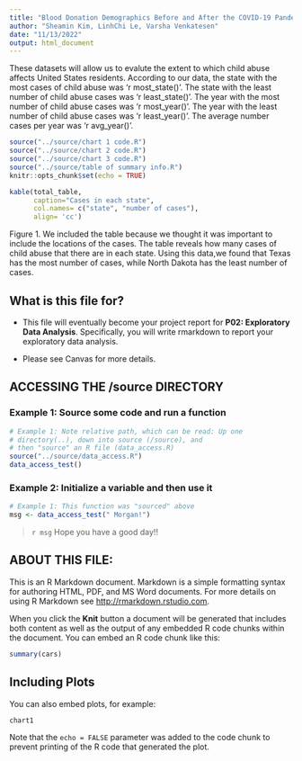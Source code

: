 ```yaml
---
title: "Blood Donation Demographics Before and After the COVID-19 Pandemic"
author: "Sheamin Kim, LinhChi Le, Varsha Venkatesen"
date: "11/13/2022"
output: html_document
---
```

These datasets will allow us to evalute the extent to which child abuse affects United States residents. According to our data, the state with the most cases of child abuse was 'r most_state()'. The state with the least number of child abuse cases was 'r least_state()'. The year with the most number of child abuse cases was 'r most_year()'. The year with the least number of child abuse cases was 'r least_year()'. The average number cases per year was 'r avg_year()'. 

```r
source("../source/chart 1 code.R")
source("../source/chart 2 code.R")
source("../source/chart 3 code.R")
source("../source/table of summary info.R")
knitr::opts_chunk$set(echo = TRUE)
```

```r
kable(total_table,
      caption="Cases in each state",
      col.names= c("state", "number of cases"),
      align= 'cc')

```

Figure 1. We included the table because we thought it was important to include
the locations of the cases. The table reveals how many cases of child abuse
that there are in each state. Using this data,we found that Texas has the most
number of cases, while North Dakota has the least number of cases.

## What is this file for?

* This file will eventually become your project report for **P02: Exploratory Data Analysis**. Specifically, you will write rmarkdown to report your exploratory data analysis.

* Please see Canvas for more details.

## ACCESSING THE /source DIRECTORY
### Example 1: Source some code and run a function
```r
# Example 1: Note relative path, which can be read: Up one
# directory(..), down into source (/source), and 
# then "source" an R file (data_access.R)
source("../source/data_access.R")
data_access_test()
```

### Example 2: Initialize a variable and then use it
```r
# Example 1: This function was "sourced" above
msg <- data_access_test(" Morgan!")
```

> `r msg` Hope you have a good day!! 

## ABOUT THIS FILE: 

This is an R Markdown document. Markdown is a simple formatting syntax for authoring HTML, PDF, and MS Word documents. For more details on using R Markdown see <http://rmarkdown.rstudio.com>.

When you click the **Knit** button a document will be generated that includes both content as well as the output of any embedded R code chunks within the document. You can embed an R code chunk like this:

```r
summary(cars)
```

## Including Plots

You can also embed plots, for example:

```r
chart1
```

Note that the `echo = FALSE` parameter was added to the code chunk to prevent printing of the R code that generated the plot.
